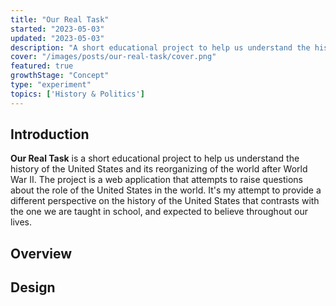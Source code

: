 ```yaml
---
title: "Our Real Task"
started: "2023-05-03"
updated: "2023-05-03"
description: "A short educational project to help us understand the history of the United States and its reorganizing of the world after World War II."
cover: "/images/posts/our-real-task/cover.png"
featured: true
growthStage: "Concept"
type: "experiment"
topics: ['History & Politics']
---
```


<InDevelopment />


## Introduction
<IntroParagraph >
  <strong >Our Real Task</strong > is a short educational project to help us understand the history of the United States and its reorganizing of the world after World War II.
  <Spacer />
  The project is a web application that attempts to raise questions about the role of the United States in the world. It's my attempt to provide a different
  perspective on the history of the United States that contrasts with the one we are taught in school, and expected to believe throughout our lives.
</IntroParagraph >


<ImageFrame
  width = {800}
  src = "/images/posts/our-real-task/cover.png"
  sourceUrl = "https://micmetz.github.io/our-real-task/"
  sourceTitle = "Our Real Task"
  showalt
/>

<Spacer />

## Overview

<BlockquoteCitation
  children = "US foreign policy is straight out of the mafia."
  author = "Noam Chomsky"
  url = "https://www.theguardian.com/world/2009/nov/07/noam-chomsky-us-foreign-policy"
  title = "Chomsky on US foreign policy"
/>


## Design



<InDevelopment />

